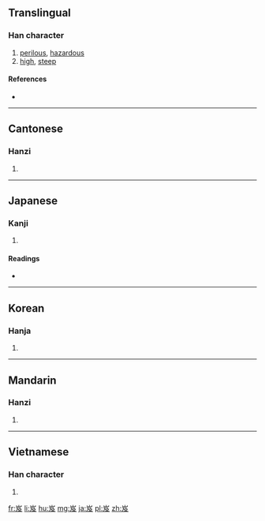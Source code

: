 ==Translingual==

===Han character===
{{Han char|rn=46|rad=山|as=04|sn=7|four=22247|canj=UNHE|ids=⿱山及}}

# [[perilous]], [[hazardous]]
# [[high]], [[steep]]

====References====
* {{Han ref|kx=0308.180|dkj=07929|dj=0607.350|hdz=10764.190|uh=5C8C|ud=23692|bh=A7C4|bd=42948}}

----

==Cantonese==

===Hanzi===
{{yue-hanzi|jyut=[[gap6]], [[kap1]]|y=gap6, kap1}}

# {{defn|lang=yue|sort=山04}}

----

==Japanese==

===Kanji===
{{ja-kanji|grade=|rs=山04}}

# {{defn|lang=ja|sort=山04}}

====Readings====
* {{ja-readings|on=[[きゅう]] (kyū), [[ぎゅう]] (gyū)|kun=[[たかい]] (takai)}}

----

==Korean==

===Hanja===
{{ko-hanja|hangeul=급|rv=geup|mr=kŭp}}

# {{defn|lang=ko|sort=山04}}

----

==Mandarin==

===Hanzi===
{{cmn-hanzi|pin=[[jí]] ([[ji2]])|wg=chi<sup>2</sup>}}

# {{defn|lang=cmn|sort=山04}}

----

==Vietnamese==

===Han character===
{{vi-readings|rs=山04|hanviet=ngập}}

# {{defn|lang=vi|sort=山04}}

[[fr:岌]]
[[li:岌]]
[[hu:岌]]
[[mg:岌]]
[[ja:岌]]
[[pl:岌]]
[[zh:岌]]